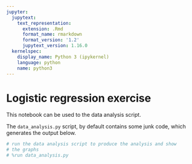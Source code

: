 ```yaml
---
jupyter:
  jupytext:
    text_representation:
      extension: .Rmd
      format_name: rmarkdown
      format_version: '1.2'
      jupytext_version: 1.16.0
  kernelspec:
    display_name: Python 3 (ipykernel)
    language: python
    name: python3
---
```


# Logistic regression exercise

This notebook can be used to the data analysis script.

The `data_analysis.py` script, by default contains some junk code, which generates the output below.

```python
# run the data analysis script to produce the analysis and show
# the graphs
# %run data_analysis.py
```
